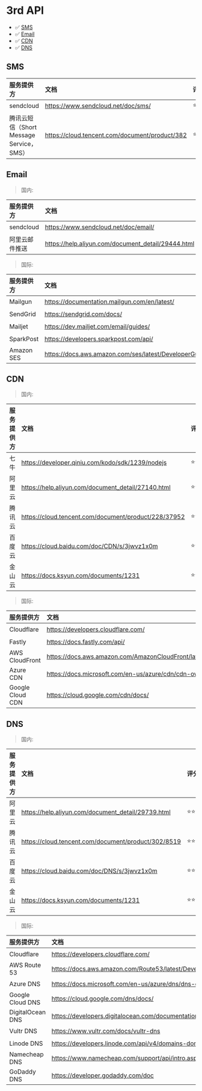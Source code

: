 # 3rd API

- ✅ [SMS](#SMS)
- ✅ [Email](#Email)
- ✅ [CDN](#CDN)
- ✅ [DNS](#DNS)


## SMS

| 服务提供方 | 文档 | 评分 |
| :-- | :-- | :-- |
| sendcloud | https://www.sendcloud.net/doc/sms/ | ⭐️⭐️⭐️⭐️⭐️ |
| 腾讯云短信（Short Message Service，SMS） | https://cloud.tencent.com/document/product/382 | ⭐️⭐️ |


## Email

> 国内:

| 服务提供方 | 文档 | 评分 |
| :-- | :-- | :-- |
| sendcloud | https://www.sendcloud.net/doc/email/ | ⭐️⭐️⭐️⭐️⭐️ |
| 阿里云邮件推送 | https://help.aliyun.com/document_detail/29444.html | ⭐️⭐️⭐️⭐️⭐️ |


> 国际:

| 服务提供方 | 文档 | 评分 |
| :-- | :-- | :-- |
| Mailgun | https://documentation.mailgun.com/en/latest/ | ⭐️⭐️⭐️⭐️⭐️ |
| SendGrid | https://sendgrid.com/docs/ | ⭐️⭐️⭐️️ |
| Mailjet | https://dev.mailjet.com/email/guides/ | ⭐️⭐️⭐️ |
| SparkPost | https://developers.sparkpost.com/api/ | ⭐️⭐⭐️⭐️ |
| Amazon SES | https://docs.aws.amazon.com/ses/latest/DeveloperGuide/Welcome.html | ⭐️⭐️⭐️ |


## CDN


> 国内:

| 服务提供方 | 文档 | 评分 |
| :-- | :-- | :-- |
| 七牛 | https://developer.qiniu.com/kodo/sdk/1239/nodejs | ⭐️⭐️⭐️⭐️⭐️ |
| 阿里云 | https://help.aliyun.com/document_detail/27140.html | ⭐️⭐️⭐️⭐️⭐️ |
| 腾讯云 | https://cloud.tencent.com/document/product/228/37952 | ⭐️⭐️⭐️⭐️⭐️ |
| 百度云 | https://cloud.baidu.com/doc/CDN/s/3jwvz1x0m | ⭐️⭐️⭐️⭐️⭐️ |
| 金山云 | https://docs.ksyun.com/documents/1231 | ⭐️⭐️⭐️⭐️⭐️ |

> 国际:

| 服务提供方 | 文档 | 评分 |
| :-- | :-- | :-- |
| Cloudflare | https://developers.cloudflare.com/ | ⭐️⭐️⭐️⭐️⭐️ |
| Fastly | https://docs.fastly.com/api/ | ⭐️⭐️⭐️⭐️⭐️ |
| AWS CloudFront | https://docs.aws.amazon.com/AmazonCloudFront/latest/DeveloperGuide/Introduction.html | ⭐️⭐️⭐️⭐️⭐️ |
| Azure CDN | https://docs.microsoft.com/en-us/azure/cdn/cdn-overview | ⭐️⭐️⭐️⭐️⭐️ |
| Google Cloud CDN | https://cloud.google.com/cdn/docs/ | ⭐️⭐️⭐️⭐️⭐️ |


## DNS

> 国内:

| 服务提供方 | 文档 | 评分 |
| :-- | :-- | :-- |
| 阿里云 | https://help.aliyun.com/document_detail/29739.html | ⭐️⭐️⭐️⭐️⭐️ |
| 腾讯云 | https://cloud.tencent.com/document/product/302/8519 | ⭐️⭐️⭐️⭐️⭐️ |
| 百度云 | https://cloud.baidu.com/doc/DNS/s/3jwvz1x0m | ⭐️⭐️⭐️⭐️⭐️ |
| 金山云 | https://docs.ksyun.com/documents/1231 | ⭐️⭐️⭐️⭐️⭐️ |

> 国际:

| 服务提供方 | 文档 | 评分 |
| :-- | :-- | :-- |
| Cloudflare | https://developers.cloudflare.com/ | ⭐️⭐️⭐️⭐️⭐️ |
| AWS Route 53 | https://docs.aws.amazon.com/Route53/latest/DeveloperGuide/Welcome.html | ⭐️⭐️⭐️⭐️⭐️ |
| Azure DNS | https://docs.microsoft.com/en-us/azure/dns/dns-overview | ⭐️⭐️⭐️⭐️⭐️ |
| Google Cloud DNS | https://cloud.google.com/dns/docs/ | ⭐️⭐️⭐️⭐️⭐️ |
| DigitalOcean DNS | https://developers.digitalocean.com/documentation/v2/#domains | ⭐️⭐️⭐️⭐️⭐️ |
| Vultr DNS | https://www.vultr.com/docs/vultr-dns | ⭐️⭐️⭐️⭐️⭐️ |
| Linode DNS | https://developers.linode.com/api/v4/domains-domains-id-records | ⭐️⭐️⭐️⭐️⭐️ |
| Namecheap DNS | https://www.namecheap.com/support/api/intro.aspx | ⭐️⭐️⭐️⭐️⭐️ |
| GoDaddy DNS | https://developer.godaddy.com/doc | ⭐️⭐️⭐️⭐️⭐️ |






